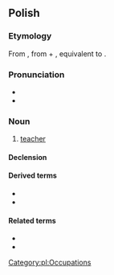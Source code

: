 ==Polish==

===Etymology===
From {{inh|pl|sla-pro|*naučiteljь}}, from {{m|sla-pro|*naučiti}} + {{m|sla-pro|*-teljь}}, equivalent to {{suffix|nauczyć|ciel|lang=pl}}.

===Pronunciation===
* {{IPA|[nauˈt͡ʂɨt͡ɕɛl]|lang=pl}}
* {{audio|Pl-nauczyciel.ogg|Audio|lang=pl}}

===Noun===
{{pl-noun|m-pr|f=nauczycielka}}

# [[teacher]]

====Declension====
{{pl-decl-noun-m-pr}}

====Derived terms====
* {{l|pl|nauczycielski}}
* {{l|pl|nauczycielstwo}}

====Related terms====
* {{l|pl|nauka}}
* {{l|pl|uczyć}}

[[Category:pl:Occupations]]